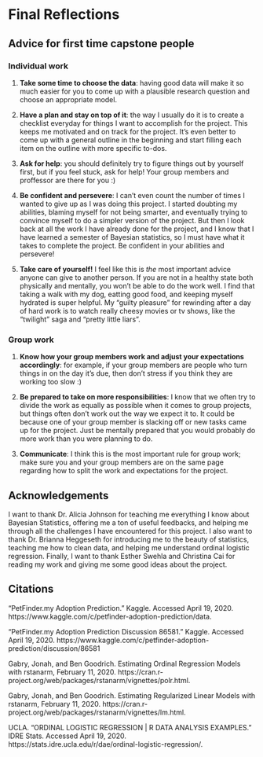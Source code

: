 # Final Reflections

## Advice for first time capstone people

### Individual work

1. **Take some time to choose the data**: having good data will make it so much easier for you to come up with a plausible research question and choose an appropriate model.

2. **Have a plan and stay on top of it**: the way I usually do it is to create a checklist everyday for things I want to accomplish for the project. This keeps me motivated and on track for the project. It's even better to come up with a general outline in the beginning and start filling each item on the outline with more specific to-dos. 

3. **Ask for help**: you should definitely try to figure things out by yourself first, but if you feel stuck, ask for help! Your group members and proffessor are there for you :)

4. **Be confident and persevere**: I can't even count the number of times I wanted to give up as I was doing this project. I started doubting my abilities, blaming myself for not being smarter, and eventually trying to convince myself to do a simpler version of the project. But then I look back at all the work I have already done for the project, and I know that I have learned a semester of Bayesian statistics, so I must have what it takes to complete the project. Be confident in your abilities and persevere!

5. **Take care of yourself!** I feel like this is *the* most important advice anyone can give to another person. If you are not in a healthy state both physically and mentally, you won't be able to do the work well. I find that taking a walk with my dog, eatting good food, and keeping myself hydrated is super helpful. My "guilty pleasure" for rewinding after a day of hard work is to watch really cheesy movies or tv shows, like the "twilight" saga and "pretty little liars". 

### Group work

1. **Know how your group members work and adjust your expectations accordingly**: for example, if your group members are people who turn things in on the day it's due, then don't stress if you think they are working too slow :)

2. **Be prepared to take on more responsibilities**: I know that we often try to divide the work as equally as possible when it comes to group projects, but things often don't work out the way we expect it to. It could be because one of your group member is slacking off or new tasks came up for the project. Just be mentally prepared that you would probably do more work than you were planning to do.

3. **Communicate**: I think this is the most important rule for group work; make sure you and your group members are on the same page regarding how to split the work and expectations for the project.  

## Acknowledgements
I want to thank Dr. Alicia Johnson for teaching me everything I know about Bayesian Statistics, offering me a ton of useful feedbacks, and helping me through all the challenges I have encountered for this project. 
I also want to thank Dr. Brianna Heggeseth for introducing me to the beauty of statistics, teaching me how to clean data, and helping me understand ordinal logistic regression.
Finally, I want to thank Esther Swehla and Christina Cai for reading my work and giving me some good ideas about the project. 

## Citations
“PetFinder.my Adoption Prediction.” Kaggle. Accessed April 19, 2020. https://www.kaggle.com/c/petfinder-adoption-prediction/data.

“PetFinder.my Adoption Prediction Discussion 86581.” Kaggle. Accessed April 19, 2020. https://www.kaggle.com/c/petfinder-adoption-prediction/discussion/86581

Gabry, Jonah, and Ben Goodrich. Estimating Ordinal Regression Models with rstanarm, February 11, 2020. https://cran.r-project.org/web/packages/rstanarm/vignettes/polr.html.

Gabry, Jonah, and Ben Goodrich. Estimating Regularized Linear Models with rstanarm, February 11, 2020. https://cran.r-project.org/web/packages/rstanarm/vignettes/lm.html.

UCLA. “ORDINAL LOGISTIC REGRESSION | R DATA ANALYSIS EXAMPLES.” IDRE Stats. Accessed April 19, 2020. https://stats.idre.ucla.edu/r/dae/ordinal-logistic-regression/.